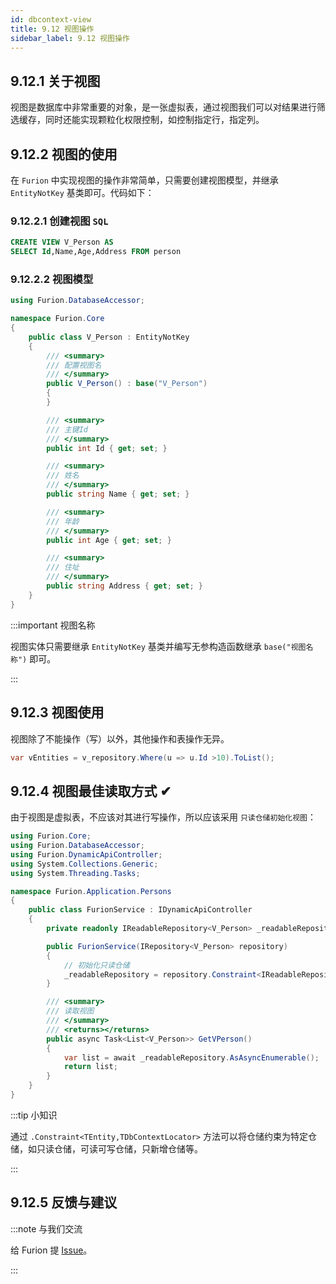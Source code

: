 ```yaml
---
id: dbcontext-view
title: 9.12 视图操作
sidebar_label: 9.12 视图操作
---
```


## 9.12.1 关于视图

视图是数据库中非常重要的对象，是一张虚拟表，通过视图我们可以对结果进行筛选缓存，同时还能实现颗粒化权限控制，如控制指定行，指定列。

## 9.12.2 视图的使用

在 `Furion` 中实现视图的操作非常简单，只需要创建视图模型，并继承 `EntityNotKey` 基类即可。代码如下：

### 9.12.2.1 创建视图 `SQL`

```sql
CREATE VIEW V_Person AS
SELECT Id,Name,Age,Address FROM person
```

### 9.12.2.2 视图模型

```cs {5,10}
using Furion.DatabaseAccessor;

namespace Furion.Core
{
    public class V_Person : EntityNotKey
    {
        /// <summary>
        /// 配置视图名
        /// </summary>
        public V_Person() : base("V_Person")
        {
        }

        /// <summary>
        /// 主键Id
        /// </summary>
        public int Id { get; set; }

        /// <summary>
        /// 姓名
        /// </summary>
        public string Name { get; set; }

        /// <summary>
        /// 年龄
        /// </summary>
        public int Age { get; set; }

        /// <summary>
        /// 住址
        /// </summary>
        public string Address { get; set; }
    }
}
```

:::important 视图名称

视图实体只需要继承 `EntityNotKey` 基类并编写无参构造函数继承 `base("视图名称")` 即可。

:::

## 9.12.3 视图使用

视图除了不能操作（写）以外，其他操作和表操作无异。

```cs
var vEntities = v_repository.Where(u => u.Id >10).ToList();
```

## 9.12.4 视图最佳读取方式 ✔

由于视图是虚拟表，不应该对其进行写操作，所以应该采用 `只读仓储初始化视图`：

```cs {11,13,16}
using Furion.Core;
using Furion.DatabaseAccessor;
using Furion.DynamicApiController;
using System.Collections.Generic;
using System.Threading.Tasks;

namespace Furion.Application.Persons
{
    public class FurionService : IDynamicApiController
    {
        private readonly IReadableRepository<V_Person> _readableRepository;

        public FurionService(IRepository<V_Person> repository)
        {
            // 初始化只读仓储
            _readableRepository = repository.Constraint<IReadableRepository<V_Person>>();
        }

        /// <summary>
        /// 读取视图
        /// </summary>
        /// <returns></returns>
        public async Task<List<V_Person>> GetVPerson()
        {
            var list = await _readableRepository.AsAsyncEnumerable();
            return list;
        }
    }
}
```

:::tip 小知识

通过 `.Constraint<TEntity,TDbContextLocator>` 方法可以将仓储约束为特定仓储，如只读仓储，可读可写仓储，只新增仓储等。

:::

## 9.12.5 反馈与建议

:::note 与我们交流

给 Furion 提 [Issue](https://gitee.com/dotnetchina/Furion/issues/new?issue)。

:::
